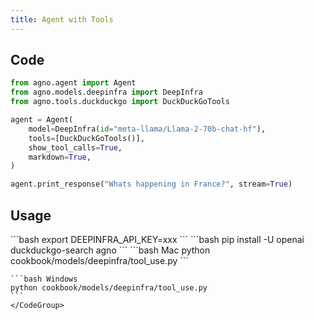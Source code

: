 ```yaml
---
title: Agent with Tools
---
```


## Code

```python cookbook/models/deepinfra/tool_use.py
from agno.agent import Agent
from agno.models.deepinfra import DeepInfra
from agno.tools.duckduckgo import DuckDuckGoTools

agent = Agent(
    model=DeepInfra(id="meta-llama/Llama-2-70b-chat-hf"),
    tools=[DuckDuckGoTools()],
    show_tool_calls=True,
    markdown=True,
)

agent.print_response("Whats happening in France?", stream=True)
```

## Usage

<Steps>
  <Snippet file="create-venv-step.mdx" />

  <Step title="Set your API key">
    ```bash
    export DEEPINFRA_API_KEY=xxx
    ```
  </Step>

  <Step title="Install libraries">
    ```bash
    pip install -U openai duckduckgo-search agno
    ```
  </Step>

  <Step title="Run Agent">
    <CodeGroup>
    ```bash Mac
    python cookbook/models/deepinfra/tool_use.py
    ```

    ```bash Windows
    python cookbook/models/deepinfra/tool_use.py
    ```
    </CodeGroup>
  </Step>
</Steps> 